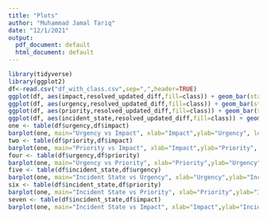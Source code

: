 ```yaml
---
title: "Plots"
author: "Muhammad Jamal Tariq"
date: "12/1/2021"
output:
  pdf_document: default
  html_document: default
---
```


```r
library(tidyverse)
library(ggplot2)
df<-read.csv("df_with_class.csv",sep=",",header=TRUE)
ggplot(df, aes(impact,resolved_updated_diff,fill=class)) + geom_bar(stat="identity", position="dodge")+ggtitle("Impact vs Resolved Updated Difference") + xlab("Impact") + ylab("Resolved Updated Difference")
ggplot(df, aes(urgency,resolved_updated_diff,fill=class)) + geom_bar(stat="identity", position="dodge")+ggtitle("Urgency vs Resolved Updated Difference") + xlab("Urgency") + ylab("Resolved Updated Difference")
ggplot(df, aes(priority,resolved_updated_diff,fill=class)) + geom_bar(stat="identity", position="dodge")+ggtitle("Priority vs Resolved Updated Difference") + xlab("Priority") + ylab("Resolved Updated Difference")
ggplot(df, aes(incident_state,resolved_updated_diff,fill=class)) + geom_bar(stat = "identity", position="dodge")+ggtitle("Incident State vs Resolved Updated Difference") + xlab("Incident State") + ylab("Resolved Updated Difference")
one <- table(df$urgency,df$impact)
barplot(one, main="Urgency vs Impact", xlab="Impact",ylab="Urgency", legend = rownames(one),beside=TRUE)
two <- table(df$priority,df$impact)
barplot(one, main="Priority vs Impact", xlab="Impact",ylab="Priority", legend = rownames(two),beside=TRUE)
four <- table(df$urgency,df$priority)
barplot(one, main="Urgency vs Priority", xlab="Priority",ylab="Urgency", legend = rownames(four),beside=TRUE)
five <- table(df$incident_state,df$urgency)
barplot(one, main="Incident State vs Urgency", xlab="Urgency",ylab="Incident State", legend = rownames(five),beside=TRUE)
six <- table(df$incident_state,df$priority)
barplot(one, main="Incident State vs Priority", xlab="Priority",ylab="Incident State", legend = rownames(six),beside=TRUE)
seven <- table(df$incident_state,df$impact)
barplot(one, main="Incident State vs Impact", xlab="Impact",ylab="Incident State", legend = rownames(seven),beside=TRUE)
```
